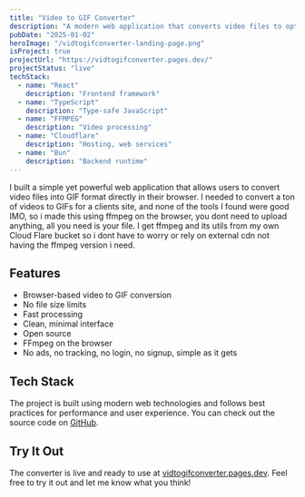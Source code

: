 ```yaml
---
title: "Video to GIF Converter"
description: "A modern web application that converts video files to optimized GIF format directly in the browser"
pubDate: "2025-01-02"
heroImage: "/vidtogifconverter-landing-page.png"
isProject: true
projectUrl: "https://vidtogifconverter.pages.dev/"
projectStatus: "live"
techStack: 
  - name: "React"
    description: "Frontend framework"
  - name: "TypeScript"
    description: "Type-safe JavaScript"
  - name: "FFMPEG"
    description: "Video processing"
  - name: "Cloudflare"
    description: "Hosting, web services"
  - name: "Bun"
    description: "Backend runtime"
---
```


I built a simple yet powerful web application that allows users to convert video files into GIF format directly in their browser. 
I needed to convert a ton of videos to GIFs for a clients site, and none of the tools I found were good IMO, so i made this using ffmpeg on the browser,
you dont need to upload anything, all you need is your file. I get ffmpeg and its utils from my own Cloud Flare bucket so i dont have to 
worry or rely on external cdn not having the ffmpeg version i need.

## Features

- Browser-based video to GIF conversion
- No file size limits
- Fast processing
- Clean, minimal interface
- Open source
- FFmpeg on the browser
- No ads, no tracking, no login, no signup, simple as it gets

## Tech Stack

The project is built using modern web technologies and follows best practices for performance and user experience. You can check out the source code on [GitHub](https://github.com/jhomra21/vid-to-gif-converter).

## Try It Out

The converter is live and ready to use at [vidtogifconverter.pages.dev](https://vidtogifconverter.pages.dev/). Feel free to try it out and let me know what you think! 
